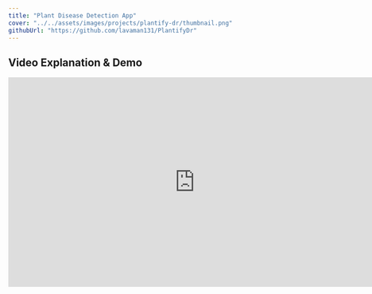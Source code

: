 ```yaml
---
title: "Plant Disease Detection App"
cover: "../../assets/images/projects/plantify-dr/thumbnail.png"
githubUrl: "https://github.com/lavaman131/PlantifyDr"
---
```




## Video Explanation & Demo

<iframe 
  width="750" 
  height="422"
  src="https://www.youtube.com/embed/uRbDXtMIHRk" 
  title="PlantifyDr Demo"
  frameborder="0" 
  allow="accelerometer; autoplay; clipboard-write; encrypted-media; gyroscope; picture-in-picture" 
  allowfullscreen
/>

## Built With

- [fastai](https://docs.fast.ai/) - A deep learning library written in Python based off of PyTorch
- [Flask](https://flask.palletsprojects.com/en/1.1.x/) - Used as web framework for deployment
- [Docker Compose](https://docs.docker.com/compose/) - Used to run application
- [WSGI](https://wsgi.readthedocs.io/en/latest/what.html) - Web Server Gateway Interface to communicate with web application
- [AWS](https://aws.amazon.com/) - For hosting ML models
- [Swift](https://developer.apple.com/swift/) - For creating iOS app
- [Postman](https://www.postman.com/) - For testing API

<Image src={Resources} alt="Resources" />



## Project Plan

<Image src={Flowchart} alt="Flowchart" />

## Model architecture

- The power of convolutional neural networks (CNNs), specifically, `ResNet-50` allows computer to detect patterns in the pixels of images that humans cannot see.
- As opposed to other ResNet variants, ResNet-50 provides compromise of additional model layers (50) while keeping model storage relatively low (~100mb).

  <Image src={ResNet50} alt="ResNet50" />

- Finally, skip connections helps mitigate vanishing gradient and model performance will perform at least as good as previous layer.

  <Image src={SkipConnection} alt="SkipConnection" />

## Deep Learning techniques used

1. **Model training** with `Learning rate (LR) scheduler` using `cosine annealing` as opposed to more traditional LR scheduling from `lr_max/div` to `lr_max` where `div` is a number (100000.0 in my case & default for fastai library) for optimal learning rate for better training results

2. **Fine tuning model** with `freeze` for `freeze_epochs` (transfer learning) then with `unfreeze` from epochs using `discriminative LR` (lower LR for earlier layers and greater LR for later layers)

<Image src={CosineAnnealing} alt="CosineAnnealing" />

## Results

My final models each achieved a validation `accuracy of >= 99.2%`.

#### Here are my results for tomatos:

<Image src={TomatoTable} alt="TomatoTable" />
<Image src={TomatoGraph} alt="TomatoGraph" />
<Image src={TomatoConfusionMatrix} alt="TomatoConfusionMatrix" />
<Image src={TomatoResults} alt="TomatoResults" />

#### Statistical Analysis:

- The `Matthews correlation coefficient (MCC)` is in essence a correlation coefficient value between -1 and +1 commonly used in machine learning that considers class imbalances. A coefficient of +1 represents a perfect prediction, 0 an average random prediction and -1 an inverse prediction. It takes into consideration true and false positives and negatives. My model achieved a `MCC of 0.991`.
- The `F1 score` can be interpreted as a weighted average of the precision and recall, where an F1 score reaches its best value at 1 and worst score at 0. This is also helpful in considering class imbalances. My model achieved an `F1 score of 0.992`.
- As shown in the train loss and valid loss columns and the Epochs vs Training and Validation graph my model has a `good fit` after `12 epochs` of training
  - A `good fit` is identified by a training and validation loss that decreases to a point of stability with a minimal gap between the two final loss values.
- Therefore, based on the previous statistics it can be inferred that the `validation accuracy` from my results is reliable to diagnose and treat plant diseases.

## Experiment for yourself:

In your terminal run:

```bash
pip install -r requirements.txt
```

Get the data from:
https://www.kaggle.com/lavaman151/plantifydr-dataset 

## Points of Improvement:

- In the future, I would like to add more plant types and diseases to my dataset.
- Additionally, I want to add more features like plant nutritional deficiency recognition which can help provide insight into pesticide free and biological treatment of plants.
- Something else I might have done differently was build my app in React Native or Flutter as it would have allowed me to bundle my iOS and Android app together which would be easier to do as the only developer.
- Finally, I would like to implement and experiment with more state-of-the art models including XResNet and its variants for transfer learning on different datasets.

## Final Words

I hope my experiences building this app can shed some light into someone who is looking to get started on a similar ML project. This project was my first experience with deep learning and sparked my passion for computer vision. I loved every bit of the four months I spent on this project.

## Get my app

My app was available previously on the App Store and Google Play Store, however, it is no longer available since I wasn't able to afford to renew my subscription and the cost of maintaining the services for the app was too high at the time.

## 👥 Collaborators

* None

